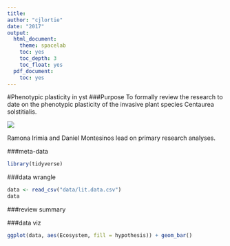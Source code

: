 ```yaml
---
title:
author: "cjlortie"
date: "2017"
output:
  html_document:
    theme: spacelab
    toc: yes
    toc_depth: 3
    toc_float: yes
  pdf_document:
    toc: yes
---
```

#Phenotypic plasticity in yst
###Purpose
To formally review the research to date on the phenotypic plasticity of the invasive plant species Centaurea solstitialis.
<br>

![](./yst.jpg)
<br>

Ramona Irimia and Daniel Montesinos lead on primary research analyses.

###meta-data
```r
library(tidyverse)


```

###data wrangle
```r
data <- read_csv("data/lit.data.csv")
data

```

###review summary


###data viz
```r
ggplot(data, aes(Ecosystem, fill = hypothesis)) + geom_bar()


```
